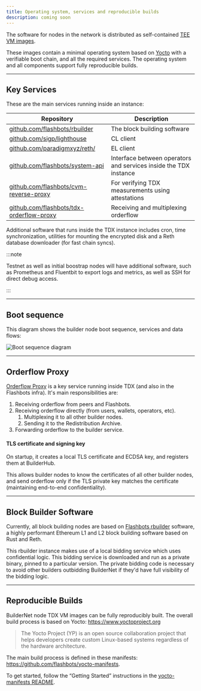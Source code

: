 ```yaml
---
title: Operating system, services and reproducible builds
description: coming soon
---
```



The software for nodes in the network is distributed as self-contained [TEE VM images](downloads-measurements).

These images contain a minimal operating system based on [Yocto](https://www.yoctoproject.org/) with a verifiable boot chain, and all the required services.
The operating system and all components support fully reproducible builds.

<hr class="clean" />

## Key Services

These are the main services running inside an instance:

| Repository                                                                                   | Description                                                      |
| -------------------------------------------------------------------------------------------- | ---------------------------------------------------------------- |
| [github.com/flashbots/rbuilder](https://github.com/flashbots/rbuilder)                       | The block building software                                      |
| [github.com/sigp/lighthouse](https://github.com/sigp/lighthouse)                             | CL client                                                        |
| [github.com/paradigmxyz/reth/](https://github.com/paradigmxyz/reth/)                         | EL client                                                        |
| [github.com/flashbots/system-api](https://github.com/flashbots/system-api)                   | Interface between operators and services inside the TDX instance |
| [github.com/flashbots/cvm-reverse-proxy](https://github.com/flashbots/cvm-reverse-proxy)     | For verifying TDX measurements using attestations                |
| [github.com/flashbots/tdx-orderflow-proxy](https://github.com/flashbots/tdx-orderflow-proxy) | Receiving and multiplexing orderflow                             |

Additional software that runs inside the TDX instance includes cron, time synchronization, utilities for mounting the encrypted disk and a Reth database downloader (for fast chain syncs).

:::note

Testnet as well as initial boostrap nodes will have additional software, such as Prometheus and Fluentbit to export logs and metrics, as well as SSH for direct debug access.

:::


<hr class="clean" />

## Boot sequence

This diagram shows the builder node boot sequence, services and data flows:

<Image img={imgBootSequence} alt="Boot sequence diagram" class="img-border" />

<hr class="clean" />

## Orderflow Proxy

[Orderflow Proxy](https://github.com/flashbots/tdx-orderflow-proxy) is a key service running inside TDX (and also in the Flashbots infra). It's main responsibilities are:

1. Receiving orderflow from peers and Flashbots.
1. Receiving orderflow directly (from users, wallets, operators, etc).
    1. Multiplexing it to all other builder nodes.
    1. Sending it to the Redistribution Archive.
1. Forwarding orderflow to the builder service.

#### TLS certificate and signing key

On startup, it creates a local TLS certificate and ECDSA key, and registers them at BuilderHub.

This allows builder nodes to know the certificates of all other builder nodes, and send orderflow only if the TLS private key matches the certificate (maintaining end-to-end confidentiality).

<hr class="clean" />

## Block Builder Software

Currently, all block building nodes are based on [Flashbots rbuilder](https://github.com/flashbots/rbuilder) software, a highly performant Ethereum L1 and L2 block building software based on Rust and Reth.

This rbuilder instance makes use of a local bidding service which uses confidential logic. This bidding service is downloaded and run as a private binary, pinned to a particular version.
The private bidding code is necessary to avoid other builders outbidding BuilderNet if they'd have full visibility of the bidding logic.

<hr class="clean" />

## Reproducible Builds

BuilderNet node TDX VM images can be fully reproducibly built. The overall build process is based on Yocto: https://www.yoctoproject.org

> The Yocto Project (YP) is an open source collaboration project that helps developers create custom Linux-based systems regardless of the hardware architecture.

The main build process is defined in these manifests: https://github.com/flashbots/yocto-manifests.

To get started, follow the “Getting Started” instructions in the [yocto-manifests README](https://github.com/flashbots/yocto-manifests?tab=readme-ov-file#getting-started).
